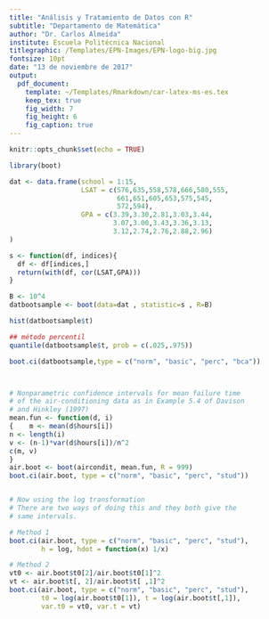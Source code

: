```yaml
---
title: "Análisis y Tratamiento de Datos con R"
subtitle: "Departamento de Matemática"
author: "Dr. Carlos Almeida"
institute: Escuela Politécnica Nacional
titlegraphic: /Templates/EPN-Images/EPN-logo-big.jpg
fontsize: 10pt
date: "13 de noviembre de 2017"
output: 
  pdf_document:
    template: ~/Templates/Rmarkdown/car-latex-ms-es.tex
    keep_tex: true
    fig_width: 7
    fig_height: 6
    fig_caption: true
---
```


```r
knitr::opts_chunk$set(echo = TRUE)
```

```r
library(boot)

dat <- data.frame(school = 1:15,
                  LSAT = c(576,635,558,578,666,580,555,
                           661,651,605,653,575,545,
                           572,594),
                  GPA = c(3.39,3.30,2.81,3.03,3.44,
                          3.07,3.00,3.43,3.36,3.13,
                          3.12,2.74,2.76,2.88,2.96)
)

s <- function(df, indices){
  df <- df[indices,]
  return(with(df, cor(LSAT,GPA)))
}

B <- 10^4
datbootsample <- boot(data=dat , statistic=s , R=B)

hist(datbootsample$t)

## método percentil
quantile(datbootsample$t, prob = c(.025,.975))

boot.ci(datbootsample,type = c("norm", "basic", "perc", "bca"))



# Nonparametric confidence intervals for mean failure time 
# of the air-conditioning data as in Example 5.4 of Davison
# and Hinkley (1997)
mean.fun <- function(d, i) 
{    m <- mean(d$hours[i])
n <- length(i)
v <- (n-1)*var(d$hours[i])/n^2
c(m, v)
}
air.boot <- boot(aircondit, mean.fun, R = 999)
boot.ci(air.boot, type = c("norm", "basic", "perc", "stud"))


# Now using the log transformation
# There are two ways of doing this and they both give the
# same intervals.

# Method 1
boot.ci(air.boot, type = c("norm", "basic", "perc", "stud"), 
        h = log, hdot = function(x) 1/x)

# Method 2
vt0 <- air.boot$t0[2]/air.boot$t0[1]^2
vt <- air.boot$t[, 2]/air.boot$t[ ,1]^2
boot.ci(air.boot, type = c("norm", "basic", "perc", "stud"), 
        t0 = log(air.boot$t0[1]), t = log(air.boot$t[,1]),
        var.t0 = vt0, var.t = vt)
```
